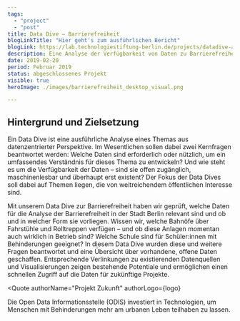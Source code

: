```yaml
---
tags:
  - "project"
  - "post"
title: Data Dive – Barrierefreiheit
blogLinkTitle: "Hier geht's zum ausführlichen Bericht"
blogLink: https://lab.technologiestiftung-berlin.de/projects/datadive-accessibility/de/
description: Eine Analyse der Verfügbarkeit von Daten zu Barrierefreiheit in Berlin
date: 2019-02-20
period: Februar 2019
status: abgeschlossenes Projekt
visible: true
heroImage: ./images/barrierefreiheit_desktop_visual.png

---
```

## Hintergrund und Zielsetzung

Ein Data Dive ist eine ausführliche Analyse eines Themas aus datenzentrierter Perspektive. Im Wesentlichen sollen dabei zwei Kernfragen beantwortet werden: Welche Daten sind erforderlich oder nützlich, um ein umfassendes Verständnis für dieses Thema zu entwickeln? Und wie steht es um die Verfügbarkeit der Daten – sind sie offen zugänglich, maschinenlesbar und überhaupt erst existent? Der Fokus der Data Dives soll dabei auf Themen liegen, die von weitreichendem öffentlichen Interesse sind.

Mit unserem Data Dive zur Barrierefreiheit haben wir geprüft, welche Daten für die Analyse der Barrierefreiheit in der Stadt Berlin relevant sind und ob und in welcher Form sie vorliegen. Wissen wir, welche Bahnöfe über Fahrstühle und Rolltreppen verfügen – und ob diese Anlagen momentan auch wirklich in Betrieb sind? Welche Schule sind für Schüler:innen mit Behinderungen geeignet? In diesem Data Dive wurden diese und weitere Fragen beantwortet und eine Übersicht über vorhandene, offene Daten geschaffen. Entsprechende Verlinkungen zu existierenden Datenquellen und Visualisierungen zeigen bestehende Potentiale und ermöglichen einen schnellen Zugriff auf die Daten für zukünftige Projekte.


<Quote
  authorName="Projekt Zukunft"
  authorLogo={logo}
> 
Die Open Data Informationsstelle (ODIS) investiert in Technologien, um Menschen mit Behinderungen mehr am urbanen Leben teilhaben zu lassen.
</Quote>
